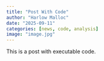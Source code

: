 ```yaml
---
title: "Post With Code"
author: "Harlow Malloc"
date: "2025-09-11"
categories: [news, code, analysis]
image: "image.jpg"
---
```


This is a post with executable code.
